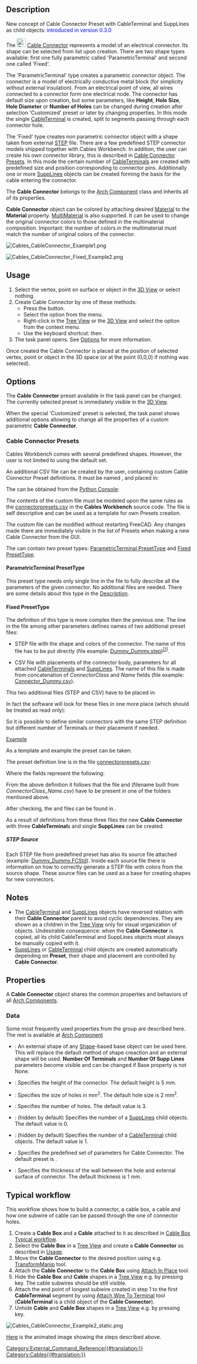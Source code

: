 <languages/>

{{Docnav
|[[Cables_CableBox|CableBox]]
|[[Cables_CableLightPoint|CableLightPoint]] 
|[[Cables_Workbench|Cables]]
|IconL=Cables_CableBox.svg
|IconR=Cables_CableLightPoint.svg
|IconC=Cables_workbench_icon.svg
}}

{{GuiCommand
|Name=Cables CableConnector
|MenuLocation=Cables → Cable Connector
|Workbenches=[[Cables_Workbench|Cables]]
|Shortcut={{KEY|C}} {{KEY|N}}
|Version=0.1.0
|SeeAlso=[[Cables_Cable|Cables Cable]], [[Cables_CableBox|Cables CableBox]], [[Cables_CableTerminal|Cables CableTerminal]], [[Cables_SuppLines|Cables SuppLines]]
}}

==Description==

New concept of Cable Connector Preset with CableTerminal and SuppLines as child objects: <span style="color:blue;">introduced in version 0.3.0</span>

The [[Image:Cables_CableConnector.svg|24px]] [[Cables_CableConnector|Cable Connector]] represents a model of an electrical connector. Its shape can be selected from [[#Data|{{PropertyData|Preset}}]] list upon creation. There are two shape types available: first one fully parametric called 'ParametricTerminal' and second one called 'Fixed'.

The 'ParametricTerminal' type creates a parametric connector object. The connector is a model of electrically conductive metal block (for simplicity without external insulation). From an electrical point of view, all wires connected to a connector form one electrical node. The connector has default size upon creation, but some parameters, like '''Height''', '''Hole Size''', '''Hole Diameter''' or '''Number of Holes''' can be changed during creation after selection 'Customized' preset or later by changing properties. In this mode the single [[Cables_CableTerminal|CableTerminal]] is created, split to segments passing through each connector hole.

The 'Fixed' type creates non parametric connector object with a shape taken from external [https://en.wikipedia.org/wiki/ISO_10303 STEP] file. There are a few predefined STEP connector models shipped together with Cables Workbench. In addition, the user can create his own connector library, this is described in [[#Cable Connector Presets|Cable Connector Presets]]. In this mode the certain number of [[Cables_CableTerminal|CableTerminal]]s are created with predefined size and position corresponding to connector pins. Additionally one or more [[Cables_SuppLines|SuppLines]] objects can be created forming the basis for the cable entering the connector.

The '''Cable Connector''' belongs to the [[Arch_Component|Arch Component]] class and inherits all of its properties.

'''Cable Connector''' object can be colored by attaching desired [[Arch_SetMaterial|Material]] to the '''Material''' property. [[Arch_MultiMaterial|MultiMaterial]] is also supported. It can be used to change the original connector colors to those defined in the multimaterial composition. Important: the number of colors in the multimaterial must match the number of original colors of the connector.

[[File:Cables_CableConnector_Example1.png]]
{{Caption|Example of the Cable Connector of 'ParametricTerminal' type (TerminalStrip x3):<br/>There is a multisegment [[Cables_CableTerminal|CableTerminal]] visible inside connector body (transparent for better explanation)}}

[[File:Cables_CableConnector_Fixed_Example2.png]]
{{Caption|Example of the Cable Connector of 'Fixed' type (back side of D-Sub DE-9):<br/>There are nine red [[Cables_CableTerminal|CableTerminal]]s visible above connector body. There is also orange cross of [[Cables_SuppLines|SuppLines]] for cable base attachment}}

==Usage==

# Select the vertex, point on surface or object in the [[3D_View|3D View]] or select nothing.
# Create Cable Connector by one of these methods:
#* Press the {{Button|[[Image:Cables_CableConnector.svg|16px]] [[Cables_CableConnector|Cable Connector]]}} button.
#* Select the {{MenuCommand|Cables → [[Image:Cables_CableConnector.svg|16px]] Cable Connector}} option from the menu.
#* Right-click in the [[Tree_View|Tree View]] or the [[3D_View|3D View]] and select the {{MenuCommand|Cables → [[Image:Cables_CableConnector.svg|16px]] Cable Connector}} option from the context menu.
#* Use the keyboard shortcut: {{KEY|C}} then {{KEY|N}}.
# The {{MenuCommand|Cable Connector}} task panel opens. See [[#Options|Options]] for more information.

Once created the Cable Connector is placed at the position of selected vertex, point or object in the 3D space (or at the point (0,0,0) if nothing was selected).

==Options==

The '''Cable Connector''' preset available in the task panel can be changed. The currently selected preset is immediately visible in the [[3D_View|3D View]].

When the special 'Customized' preset is selected, the task panel shows additional options allowing to change all the properties of a custom parametric '''Cable Connector'''.

===Cable Connector Presets===

Cables Workbench comes with several predefined shapes. However, the user is not limited to using the default set.

An additional CSV file can be created by the user, containing custom Cable Connector Preset definitions. It must be named {{incode|connectorpresets.csv}}, and placed in:

{{Code|lang=text|code=
$FREECAD_USER_DIR/Cables/
}}

The {{incode|$FREECAD_USER_DIR}} can be obtained from the [[Python_Console|Python Console]]:

{{Code|code=
FreeCAD.getUserAppDataDir()
}}

The contents of the custom {{incode|connectorpresets.csv}} file must be modeled upon the same rules as the [https://github.com/sargo-devel/Cables/blob/master/freecad/cables/resources/presets/connectorpresets.csv connectorpresets.csv] in the '''Cables Workbench''' source code. The file is self descriptive and can be used as a template for own Presets creation.

The custom {{incode|connectorpresets.csv}} file can be modified without restarting FreeCAD. Any changes made there are immediately visible in the list of Presets when making a new Cable Connector from the GUI.

The {{incode|connectorpresets.csv}} can contain two preset types: [[#ParametricTerminal PresetType|ParametricTerminal PresetType]] and [[#Fixed PresetType|Fixed PresetType]].

====ParametricTerminal PresetType====

This preset type needs only single line in the {{incode|connectorpresets.csv}} file to fully describe all the parameters of the given connector. No additional files are needed. There are some details about this type in the [[#Description|Description]].

====Fixed PresetType====

The definition of this type is more complex then the previous one. The line in the {{incode|connectorpresets.csv}} file among other parameters defines names of two additional preset files:
* STEP file with the shape and colors of the connector. The name of this file has to be put directly (file example: [https://github.com/sargo-devel/Cables/blob/master/freecad/cables/resources/presets/lib/Dummy_Dummy.step Dummy_Dummy.step])<sup>[[#STEP_Source|[1]]]</sup>.

* CSV file with placements of the connector body, parameters for all attached [[Cables_CableTerminal|CableTerminal]]s and [[Cables_SuppLines|SuppLines]]. The name of this file is made from concatenation of ''ConnectorClass'' and ''Name'' fields (file example: [https://github.com/sargo-devel/Cables/blob/master/freecad/cables/resources/presets/lib/Connector_Dummy.csv Connector_Dummy.csv]).

This two additional files (STEP and CSV) have to be placed in:

{{Code|lang=text|code=
$FREECAD_USER_DIR/Cables/lib
}}

In fact the software will look for these files in one more place (which should be treated as read only):

{{Code|lang=text|code=
$FREECAD_USER_DIR/Mod/Cables/freecad/cables/resources/presets/lib/
}}

So it is possible to define similar connectors with the same STEP definition but different number of Terminals or their placement if needed.

<u>Example</u>

As a template and example the {{Value|Connector_Dummy}} preset can be taken:

The preset definition line is in the file [https://github.com/sargo-devel/Cables/blob/master/freecad/cables/resources/presets/connectorpresets.csv connectorpresets.csv]:

{{Code|lang=csv|code=Dummy,Fixed,Connector,Dummy_Dummy.step,3,1}}

Where the fields represent the following:

{{Code|lang=csv|code=Name,Fixed,ConnectorClass,StepFileName,NrOfTerminals,NrOfSuppLines}}

From the above definition it follows that the file {{incode|Dummy_Dummy.step}} and {{incode|Connector_Dummy.csv}} (filename built from ''ConnectorClass_Name.csv'') have to be present in one of the folders mentioned above.

After checking, the {{incode|Dummy_Dummy.step}} and {{incode|Connector_Dummy.csv}} files can be found in {{incode|$FREECAD_USER_DIR/Mod/Cables/freecad/cables/resources/presets/lib/}}.

As a result of definitions from these three files the new '''Cable Connector''' with three '''CableTerminal'''s and single '''SuppLines''' can be created. 

=====STEP Source=====

Each STEP file from predefined preset has also its source file attached (example: [https://github.com/sargo-devel/Cables/blob/master/freecad/cables/resources/presets/lib/Dummy_Dummy.FCStd Dummy_Dummy.FCStd]). Inside each source file there is information on how to correctly generate a STEP file with colors from the source shape. These source files can be used as a base for creating shapes for new connectors.

==Notes==

* The [[Cables_CableTerminal|CableTerminal]] and [[Cables_SuppLines|SuppLines]] objects have reversed relation with their '''Cable Connector''' parent to avoid cyclic dependencies. They are shown as a children in the [[Tree_View|Tree View]] only for visual organization of objects. Undesirable consequence: when the '''Cable Connector''' is copied, all its child CableTerminal and SuppLines objects must always be manually copied with it.
* [[Cables_SuppLines|SuppLines]] or [[Cables_CableTerminal|CableTerminal]] child objects are created automatically depending on '''Preset''', their shape and placement are controlled by '''Cable Connector'''.

==Properties==

A '''Cable Connector''' object shares the common properties and behaviors of all [[Arch_Component|Arch Components]].

===Data===

{{TitleProperty|Component}}

Some most frequently used properties from the group are described here. The rest is available at [[Arch_Component#Data|Arch Component]]

* {{PropertyData|Base|Link}}: An external shape of any [[Part_Workbench|Shape]]-based base object can be used here. This will replace the default method of shape creaction and an external shape will be used. '''Number Of Terminals''' and '''Number Of Supp Lines''' parameters become visible and can be changed if Base property is not None.

{{TitleProperty|Cable Connector}}

* {{PropertyData|Height|Length}}: Specifies the height of the connector. The default height is 5 mm.
* {{PropertyData|Hole Size|Length}}: Specifies the size of holes in mm<sup>2</sup>. The default hole size is 2 mm<sup>2</sup>.
* {{PropertyData|Number of Holes|Integer}}: Specifies the number of holes. The default value is 3.
* {{PropertyData|Number Of Supp Lines|Integer}}: (hidden by default) Specifies the number of a [[Cables_SuppLines|SuppLines]] child objects. The default value is 0.
* {{PropertyData|Number Of Terminals|Integer}}: (hidden by default) Specifies the number of a [[Cables_CableTerminal|CableTerminal]] child objects. The default value is 1.
* {{PropertyData|Preset|Enumeration}}: Specifies the predefined set of parameters for Cable Connector. The default preset is {{Value|TerminalStrip_2.5mm2_x3}}.
* {{PropertyData|Thickness|Length}}: Specifies the thickness of the wall between the hole and external surface of connector. The default thickness is 1 mm.

==Typical workflow==

This workflow shows how to build a connector, a cable box, a cable and how one subwire of cable can be passed through the one of connector holes.

# Create a '''Cable Box''' and a '''Cable''' attached to it as described in [[Cables_CableBox#Typical workflow| Cable Box Typical workflow]].
# Select the '''Cable Box''' in a [[Tree_View|Tree View]] and create a '''Cable Connector''' as described in [[#Usage|Usage]].
# Move the '''Cable Connector''' to the desired position using e.g. [[Std_TransformManip|TransformManip]] tool.
# Attach the '''Cable Connector''' to the '''Cable Box''' using [[Cables_AttachInPlace|Attach In Place]] tool.
# Hide the '''Cable Box''' and '''Cable''' shapes in a [[Tree_View|Tree View]] e.g. by pressing {{KEY|SPACE}} key. The cable subwires should be still visible.
# Attach the end point of longest subwire created in step 1 to the first '''CableTerminal''' segment by using [[Cables_AttachWireToTerminal|Attach Wire To Terminal]] tool ('''CableTerminal''' is a child object of the '''Cable Connector''').
# Unhide '''Cable''' and '''Cable Box''' shapes in a [[Tree_View|Tree View]] e.g. by pressing {{KEY|SPACE}} key.

[[Image:Cables_CableConnector_Example2_static.png]]
{{Caption|Example of cable subwire passed through the hole of Cable Connector.}}

[[Cables_Example4_CableConnector|Here]] is the animated image showing the steps described above.


{{Docnav
|[[Cables_CableBox|CableBox]]
|[[Cables_CableLightPoint|CableLightPoint]] 
|[[Cables_Workbench|Cables]]
|IconL=Cables_CableBox.svg
|IconR=Cables_CableLightPoint.svg
|IconC=Cables_workbench_icon.svg
}}

[[Category:External_Command_Reference{{#translation:}}]]
[[Category:Cables{{#translation:}}]]